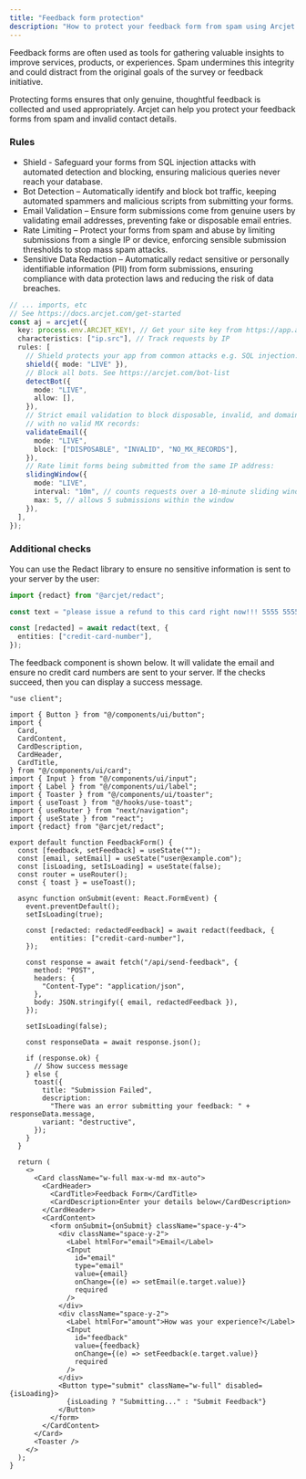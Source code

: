 ```yaml
---
title: "Feedback form protection"
description: "How to protect your feedback form from spam using Arcjet."
---
```

Feedback forms are often used as tools for gathering valuable insights to improve services, products, or experiences. Spam undermines this integrity and could distract from the original goals of the survey or feedback initiative.

Protecting forms ensures that only genuine, thoughtful feedback is collected and used appropriately. Arcjet can help you protect your feedback forms from spam and invalid contact details.

### Rules

- Shield - Safeguard your forms from SQL injection attacks with automated detection and blocking, ensuring malicious queries never reach your database.
- Bot Detection – Automatically identify and block bot traffic, keeping automated spammers and malicious scripts from submitting your forms.
- Email Validation – Ensure form submissions come from genuine users by validating email addresses, preventing fake or disposable email entries.
- Rate Limiting – Protect your forms from spam and abuse by limiting submissions from a single IP or device, enforcing sensible submission thresholds to stop mass spam attacks.
- Sensitive Data Redaction – Automatically redact sensitive or personally identifiable information (PII) from form submissions, ensuring compliance with data protection laws and reducing the risk of data breaches.


```ts
// ... imports, etc
// See https://docs.arcjet.com/get-started
const aj = arcjet({
  key: process.env.ARCJET_KEY!, // Get your site key from https://app.arcjet.com
  characteristics: ["ip.src"], // Track requests by IP
  rules: [
    // Shield protects your app from common attacks e.g. SQL injection:
    shield({ mode: "LIVE" }),
    // Block all bots. See https://arcjet.com/bot-list
    detectBot({
      mode: "LIVE",
      allow: [],
    }),
    // Strict email validation to block disposable, invalid, and domains
    // with no valid MX records:
    validateEmail({
      mode: "LIVE",
      block: ["DISPOSABLE", "INVALID", "NO_MX_RECORDS"],
    }),
    // Rate limit forms being submitted from the same IP address:
    slidingWindow({
      mode: "LIVE",
      interval: "10m", // counts requests over a 10-minute sliding window
      max: 5, // allows 5 submissions within the window
    }),
  ],
});
```

### Additional checks
You can use the Redact library to ensure no sensitive information is sent to your server by the user:

```ts
import {redact} from "@arcjet/redact";

const text = "please issue a refund to this card right now!!! 5555 5555 5555 4444";

const [redacted] = await redact(text, {
  entities: ["credit-card-number"],
});
```

The feedback component is shown below. It will validate the email and ensure no credit card numbers are sent to your server. If the checks succeed, then you can display a success message.

```tsx title="/app/components/Form.tsx"
"use client";

import { Button } from "@/components/ui/button";
import {
  Card,
  CardContent,
  CardDescription,
  CardHeader,
  CardTitle,
} from "@/components/ui/card";
import { Input } from "@/components/ui/input";
import { Label } from "@/components/ui/label";
import { Toaster } from "@/components/ui/toaster";
import { useToast } from "@/hooks/use-toast";
import { useRouter } from "next/navigation";
import { useState } from "react";
import {redact} from "@arcjet/redact";

export default function FeedbackForm() {
  const [feedback, setFeedback] = useState("");
  const [email, setEmail] = useState("user@example.com");
  const [isLoading, setIsLoading] = useState(false);
  const router = useRouter();
  const { toast } = useToast();

  async function onSubmit(event: React.FormEvent) {
    event.preventDefault();
    setIsLoading(true);

    const [redacted: redactedFeedback] = await redact(feedback, {
          entities: ["credit-card-number"],
    });

    const response = await fetch("/api/send-feedback", {
      method: "POST",
      headers: {
        "Content-Type": "application/json",
      },
      body: JSON.stringify({ email, redactedFeedback }),
    });

    setIsLoading(false);

    const responseData = await response.json();

    if (response.ok) {
      // Show success message
    } else {
      toast({
        title: "Submission Failed",
        description:
          "There was an error submitting your feedback: " + responseData.message,
        variant: "destructive",
      });
    }
  }

  return (
    <>
      <Card className="w-full max-w-md mx-auto">
        <CardHeader>
          <CardTitle>Feedback Form</CardTitle>
          <CardDescription>Enter your details below</CardDescription>
        </CardHeader>
        <CardContent>
          <form onSubmit={onSubmit} className="space-y-4">
            <div className="space-y-2">
              <Label htmlFor="email">Email</Label>
              <Input
                id="email"
                type="email"
                value={email}
                onChange={(e) => setEmail(e.target.value)}
                required
              />
            </div>
            <div className="space-y-2">
              <Label htmlFor="amount">How was your experience?</Label>
              <Input
                id="feedback"
                value={feedback}
                onChange={(e) => setFeedback(e.target.value)}
                required
              />
            </div>
            <Button type="submit" className="w-full" disabled={isLoading}>
              {isLoading ? "Submitting..." : "Submit Feedback"}
            </Button>
          </form>
        </CardContent>
      </Card>
      <Toaster />
    </>
  );
}
```